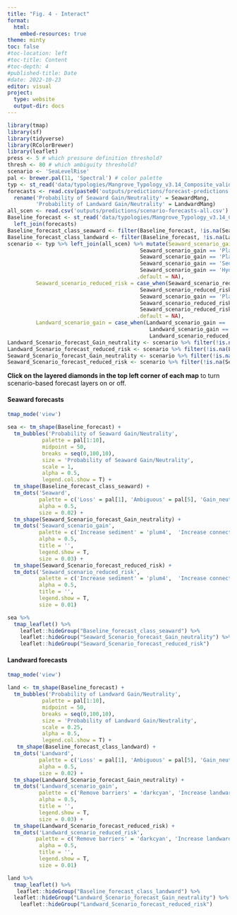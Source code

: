 ```yaml
---
title: "Fig. 4 - Interact"
format:
  html:
    embed-resources: true
theme: minty
toc: false
#toc-location: left
#toc-title: Content
#toc-depth: 4
#published-title: Date
#date: 2022-10-23
editor: visual
project:
  type: website
  output-dir: docs
---
```


```r
library(tmap)
library(sf)
library(tidyverse)
library(RColorBrewer)
library(leaflet)
press <- 5 # which pressure definition threshold?
thresh <- 80 # which ambiguity threshold?
scenario <- 'SeaLevelRise'
pal <- brewer.pal(11, 'Spectral') # color palette
typ <- st_read('data/typologies/Mangrove_Typology_v3.14_Composite_valid_centroids.gpkg') 
forecasts <- read.csv(paste0('outputs/predictions/forecast-predictions', press, '_', thresh, '_', scenario, '_fit.csv')) %>% 
  rename('Probability of Seaward Gain/Neutrality' = SeawardMang,
         'Probability of Landward Gain/Neutrality' = LandwardMang)
all_scen <- read.csv('outputs/predictions/scenario-forecasts-all.csv')
Baseline_forecast <- st_read('data/typologies/Mangrove_Typology_v3.14_Composite_valid_centroids.gpkg') %>% 
  left_join(forecasts)
Baseline_forecast_class_seaward <- filter(Baseline_forecast, !is.na(Seaward))
Baseline_forecast_class_landward <- filter(Baseline_forecast, !is.na(Landward))
scenario <- typ %>% left_join(all_scen) %>% mutate(Seaward_scenario_gain = case_when(Seaward_scenario_gain == 'Hydrology_Sediment' ~ 'Increase connectivity or sediment',
                                          Seaward_scenario_gain == 'Plant_Hydrology_Sediment' ~ 'Increase connectivity or sediment or landward propagules', 
                                          Seaward_scenario_gain == 'Plant_Hydrology' ~ 'Increase connectivity or landward propagules', 
                                          Seaward_scenario_gain == 'Sediment' ~ 'Increase sediment', 
                                          Seaward_scenario_gain == 'Hydrology' ~ 'Increase connectivity',
                                         .default = NA),
         Seaward_scenario_reduced_risk = case_when(Seaward_scenario_reduced_risk == 'Hydrology_Sediment' ~ 'Increase connectivity or sediment',
                                          Seaward_scenario_reduced_risk== 'Plant_Hydrology_Sediment' ~ 'Increase connectivity or sediment or landward propagules', 
                                          Seaward_scenario_gain == 'Plant_Hydrology' ~ 'Increase connectivity or landward propagules', 
                                          Seaward_scenario_reduced_risk == 'Sediment' ~ 'Increase sediment', 
                                          Seaward_scenario_reduced_risk == 'Hydrology' ~ 'Increase connectivity',
                                         .default = NA),
         Landward_scenario_gain = case_when(Landward_scenario_gain == 'Plant' ~ 'Increase landward propagules',
                                             Landward_scenario_gain == 'Barriers' ~ 'Remove barriers', Landward_scenario_gain == 'Plant_Hydrology_Barriers' ~ 'Increase landward propagules or connectivity or remove barriers', Landward_scenario_gain == 'Hydrology_Barriers' ~ 'Remove barriers or increase connectivity', Landward_scenario_gain == 'Plant_Hydrology' ~ 'Increase landward propagules or connectivity', Landward_scenario_gain == 'Hydrology' ~ 'Increase connectivity', .default = NA),   Landward_scenario_reduced_risk = case_when(Landward_scenario_reduced_risk == 'Plant' ~ 'Increase landward propagules',
                                             Landward_scenario_reduced_risk== 'Barriers' ~ 'Remove barriers', Landward_scenario_reduced_risk == 'Plant_Hydrology_Barriers' ~ 'Increase landward propagules or connectivity or remove barriers', Landward_scenario_reduced_risk== 'Hydrology_Barriers' ~ 'Remove barriers to landward migration or increase connectivity', Landward_scenario_reduced_risk == 'Plant_Hydrology' ~ 'Increase landward propagules or connectivity', Landward_scenario_reduced_risk == 'Hydrology' ~ 'Increase connectivity', .default = NA))
Landward_Scenario_forecast_Gain_neutrality <- scenario %>% filter(!is.na(Landward_scenario_gain))
Landward_Scenario_forecast_reduced_risk <- scenario %>% filter(!is.na(Landward_scenario_reduced_risk))
Seaward_Scenario_forecast_Gain_neutrality <- scenario %>% filter(!is.na(Seaward_scenario_gain))
Seaward_Scenario_forecast_reduced_risk <- scenario %>% filter(!is.na(Seaward_scenario_reduced_risk))
```

**Click on the layered diamonds in the top left corner of each map** to turn scenario-based forecast layers on or off.

#### Seaward forecasts

```r
tmap_mode('view')

sea <- tm_shape(Baseline_forecast) +
  tm_bubbles('Probability of Seaward Gain/Neutrality',
           palette = pal[1:10], 
           midpoint = 50,
           breaks = seq(0,100,10),
           size = 'Probability of Seaward Gain/Neutrality',
           scale = 1,
           alpha = 0.5,
           legend.col.show = T) +
  tm_shape(Baseline_forecast_class_seaward) +
  tm_dots('Seaward', 
          palette = c('Loss' = pal[1], 'Ambiguous' = pal[5], 'Gain_neutrality' = pal[10]), 
          alpha = 0.5, 
          size = 0.02) +
  tm_shape(Seaward_Scenario_forecast_Gain_neutrality) +
  tm_dots('Seaward_scenario_gain', 
          palette = c('Increase sediment' = 'plum4',  'Increase connectivity' = 'darkgoldenrod2', 'Increase connectivity or sediment' = 'hotpink3', 'Increase connectivity or landward propagules' = 'black', 'Increase connectivity or sediment or landward propagules' = 'midnightblue'), 
          alpha = 0.5, 
          title = '',
          legend.show = T, 
          size = 0.03) +
  tm_shape(Seaward_Scenario_forecast_reduced_risk) +
  tm_dots('Seaward_scenario_reduced_risk', 
          palette = c('Increase sediment' = 'plum4',  'Increase connectivity' = 'darkgoldenrod2', 'Increase connectivity or sediment' = 'hotpink3', 'Increase connectivity or landward propagules' = 'black', 'Increase connectivity or sediment or landward propagules' = 'midnightblue'), 
          alpha = 0.5, 
          title = '',
          legend.show = T, 
          size = 0.01)

sea %>% 
  tmap_leaflet() %>%
    leaflet::hideGroup("Baseline_forecast_class_seaward") %>% 
    leaflet::hideGroup("Seaward_Scenario_forecast_Gain_neutrality") %>% 
    leaflet::hideGroup("Seaward_Scenario_forecast_reduced_risk")
```

#### Landward forecasts

```r
tmap_mode('view')

land <- tm_shape(Baseline_forecast) +
  tm_bubbles('Probability of Landward Gain/Neutrality',
           palette = pal[1:10], 
           midpoint = 50,
           breaks = seq(0,100,10),
           size = 'Probability of Landward Gain/Neutrality',
           scale = 0.25,
           alpha = 0.5,
           legend.col.show = T) +
   tm_shape(Baseline_forecast_class_landward) +
  tm_dots('Landward', 
          palette = c('Loss' = pal[1], 'Ambiguous' = pal[5], 'Gain_neutrality' = pal[10]), 
          alpha = 0.5, 
          size = 0.02) +
  tm_shape(Landward_Scenario_forecast_Gain_neutrality) +
  tm_dots('Landward_scenario_gain', 
          palette = c('Remove barriers' = 'darkcyan', 'Increase landward propagules' = 'yellowgreen', 'Increase connectivity' = 'darkgoldenrod2', 'Remove barriers or increase connectivity' = 'darkorchid4', 'Increase landward propagules or connectivity' = 'deeppink4', 'Increase landward propagules or connectivity or remove barriers' = 'black'), 
          alpha = 0.5, 
          title = '',
          legend.show = T, 
          size = 0.03) +
  tm_shape(Landward_Scenario_forecast_reduced_risk) +
  tm_dots('Landward_scenario_reduced_risk', 
         palette = c('Remove barriers' = 'darkcyan', 'Increase landward propagules' = 'yellowgreen', 'Increase connectivity' = 'darkgoldenrod2', 'Plant_Barriers' = 'darkorange3', 'Remove barriers or increase connectivity' = 'darkorchid4', 'Increase landward propagules or connectivity' = 'deeppink4', 'Increase landward propagules or connectivity or remove barriers' = 'black'), 
          alpha = 0.5, 
          title = '',
          legend.show = T, 
          size = 0.01) 

land %>% 
  tmap_leaflet() %>%
   leaflet::hideGroup("Baseline_forecast_class_landward") %>% 
  leaflet::hideGroup("Landward_Scenario_forecast_Gain_neutrality") %>% 
    leaflet::hideGroup("Landward_Scenario_forecast_reduced_risk")
```
